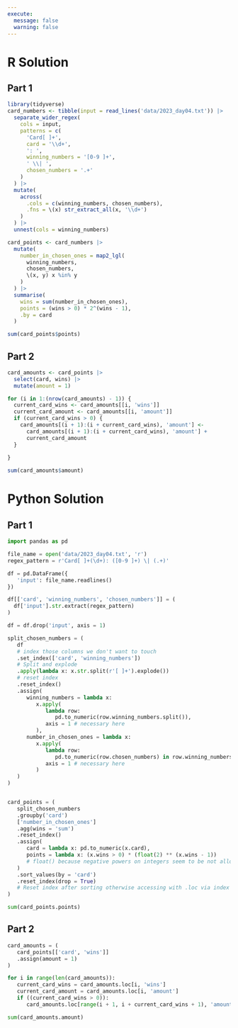 ```yaml
---
execute: 
  message: false
  warning: false
---
```


# R Solution

## Part 1

```r
library(tidyverse)
card_numbers <- tibble(input = read_lines('data/2023_day04.txt')) |> 
  separate_wider_regex(
    cols = input, 
    patterns = c(
      'Card[ ]+',
      card = '\\d+',
      ': ',
      winning_numbers = '[0-9 ]+',
      ' \\| ',
      chosen_numbers = '.+'
    )
  ) |> 
  mutate(
    across(
      .cols = c(winning_numbers, chosen_numbers), 
      .fns = \(x) str_extract_all(x, '\\d+')
    )
  ) |> 
  unnest(cols = winning_numbers) 

card_points <- card_numbers |> 
  mutate(
    number_in_chosen_ones = map2_lgl(
      winning_numbers, 
      chosen_numbers,
      \(x, y) x %in% y
    )
  ) |> 
  summarise(
    wins = sum(number_in_chosen_ones),
    points = (wins > 0) * 2^(wins - 1),
    .by = card
  )

sum(card_points$points)
```


## Part 2


```r
card_amounts <- card_points |> 
  select(card, wins) |> 
  mutate(amount = 1)

for (i in 1:(nrow(card_amounts) - 1)) {
  current_card_wins <- card_amounts[[i, 'wins']]
  current_card_amount <- card_amounts[[i, 'amount']]
  if (current_card_wins > 0) {
    card_amounts[(i + 1):(i + current_card_wins), 'amount'] <- 
      card_amounts[(i + 1):(i + current_card_wins), 'amount'] + 
      current_card_amount
  }
  
}

sum(card_amounts$amount)


```


# Python Solution

## Part 1


```python
import pandas as pd

file_name = open('data/2023_day04.txt', 'r')
regex_pattern = r'Card[ ]+(\d+): ([0-9 ]+) \| (.+)'

df = pd.DataFrame({
   'input': file_name.readlines()
})

df[['card', 'winning_numbers', 'chosen_numbers']] = (
  df['input'].str.extract(regex_pattern)
)

df = df.drop('input', axis = 1)

split_chosen_numbers = (
   df
   # index those columns we don't want to touch
   .set_index(['card', 'winning_numbers']) 
   # Split and explode
   .apply(lambda x: x.str.split(r'[ ]+').explode()) 
   # reset index
   .reset_index() 
   .assign(
      winning_numbers = lambda x:
         x.apply(
            lambda row:
               pd.to_numeric(row.winning_numbers.split()),
            axis = 1 # necessary here
         ),
      number_in_chosen_ones = lambda x: 
         x.apply(
            lambda row: 
               pd.to_numeric(row.chosen_numbers) in row.winning_numbers, 
            axis = 1 # necessary here
         )
   )
)


card_points = (
   split_chosen_numbers
   .groupby('card')
   ['number_in_chosen_ones']
   .agg(wins = 'sum')
   .reset_index()
   .assign(
      card = lambda x: pd.to_numeric(x.card),
      points = lambda x: (x.wins > 0) * (float(2) ** (x.wins - 1))
      # float() because negative powers on integers seem to be not allowed
   )
   .sort_values(by = 'card')
   .reset_index(drop = True)
   # Reset index after sorting otherwise accessing with .loc via index later on will not correspond to correct cells that we want to access
)

sum(card_points.points)
```

## Part 2

```python
card_amounts = (
   card_points[['card', 'wins']]
   .assign(amount = 1)
)

for i in range(len(card_amounts)):
   current_card_wins = card_amounts.loc[i, 'wins']
   current_card_amount = card_amounts.loc[i, 'amount']
   if ((current_card_wins > 0)):
      card_amounts.loc[range(i + 1, i + current_card_wins + 1), 'amount'] = card_amounts.loc[range(i + 1, i + current_card_wins + 1), 'amount'] + current_card_amount

sum(card_amounts.amount)
```